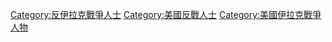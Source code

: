 [[Category:反伊拉克戰爭人士|Category:反伊拉克戰爭人士]]
[[Category:美國反戰人士|Category:美國反戰人士]]
[[Category:美國伊拉克戰爭人物|Category:美國伊拉克戰爭人物]]